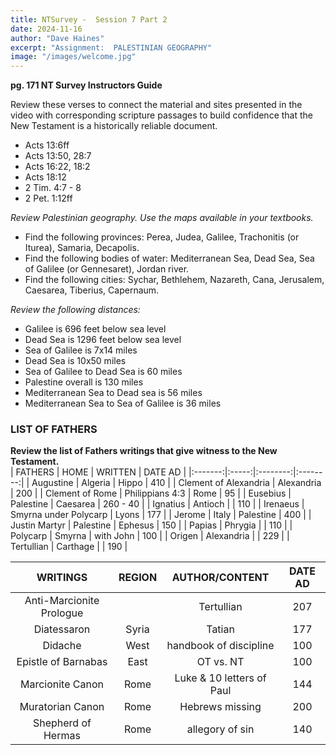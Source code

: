 ```yaml
---
title: NTSurvey -  Session 7 Part 2
date: 2024-11-16
author: "Dave Haines"
excerpt: "Assignment:  PALESTINIAN GEOGRAPHY"
image: "/images/welcome.jpg"
---
```


**pg. 171 NT Survey Instructors Guide**

Review these verses to connect the material and sites presented in the video with corresponding scripture passages to build confidence that the New Testament is a historically reliable document.

- Acts 13:6ff
- Acts 13:50, 28:7
- Acts 16:22, 18:2
- Acts 18:12
- 2 Tim. 4:7 - 8
- 2 Pet. 1:12ff

*Review Palestinian geography. Use the maps available in your textbooks.*
- Find the following provinces: Perea, Judea, Galilee, Trachonitis (or Iturea), Samaria, Decapolis.
- Find the following bodies of water: Mediterranean Sea, Dead Sea, Sea of Galilee (or Gennesaret), Jordan river.
- Find the following cities: Sychar, Bethlehem, Nazareth, Cana, Jerusalem, Caesarea, Tiberius, Capernaum.

*Review the following distances:*
- Galilee is 696 feet below sea level
- Dead Sea is 1296 feet below sea level
- Sea of Galilee is 7x14 miles
- Dead Sea is 10x50 miles
- Sea of Galilee to Dead Sea is 60 miles
- Palestine overall is 130 miles
- Mediterranean Sea to Dead sea is 56 miles
- Mediterranean Sea to Sea of Galilee is 36 miles

### LIST OF FATHERS
**Review the list of Fathers writings that give witness to the New Testament.**  
| FATHERS |  HOME |  WRITTEN |  DATE AD |
|:-------:|:-----:|:--------:|:--------:|
| Augustine | Algeria | Hippo | 410 |
| Clement of Alexandria | Alexandria | 200 |
| Clement of Rome | Philippians 4:3 | Rome | 95 |
| Eusebius | Palestine | Caesarea | 260 - 40 |
| Ignatius | Antioch | | 110 |
| Irenaeus | Smyrna under Polycarp | Lyons | 177 |
| Jerome | Italy | Palestine | 400 |
| Justin Martyr | Palestine | Ephesus | 150 |
| Papias | Phrygia | | 110 |
| Polycarp | Smyrna | with John | 100 |
| Origen | Alexandria | | 229 |
| Tertullian | Carthage | | 190 |

| WRITINGS | REGION | AUTHOR/CONTENT | DATE AD |
|:--------:|:------:|:--------------:|:-------:|
| Anti-Marcionite Prologue | | Tertullian | 207 |
| Diatessaron | Syria | Tatian | 177 |
| Didache | West | handbook of discipline | 100 |
| Epistle of Barnabas | East | OT vs. NT | 100 |
| Marcionite Canon | Rome | Luke & 10 letters of Paul | 144 |
| Muratorian Canon | Rome | Hebrews missing | 200 |
| Shepherd of Hermas | Rome | allegory of sin | 140 |

